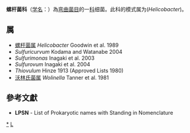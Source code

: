 {{Automatic taxobox
| taxon = Helicobacteraceae
| authority = Garrity et al., 2006
| type genus = 螺杆菌属<br>Helicobacter
| type genus authority = Goodwin et al., 1989
| synonyms = 
* ''Sulfurovaceae'' <small>Waite et al,. 2020</small>
* ''Sulfurimonadaceae'' <small>Waite et al., 2020</small>
}}
'''螺杆菌科'''（[[学名|学名]]：{{lang|la|''Helicobacteraceae''}}）為[[弯曲菌目|弯曲菌目]]的一[[科|科]]细菌。此科的模式属为(''Helicobacter'')。

==属==
* [[螺杆菌属|螺杆菌属]] ''Helicobacter'' Goodwin et al. 1989
* ''Sulfuricurvum'' Kodama and Watanabe 2004
* ''Sulfurimonas'' Inagaki et al. 2003
* ''Sulfurovum'' Inagaki et al. 2004
* ''Thiovulum'' Hinze 1913 (Approved Lists 1980)
* [[沃林氏菌属|沃林氏菌属]] ''Wolinella'' Tanner et al. 1981

==參考文獻==
{{reflist}}
* '''LPSN''' - List of Prokaryotic names with Standing in Nomenclature

{{taxonbar}}

[[Category:_螺杆菌科|*]]
[[Category:2006年描述的分类群|L]]